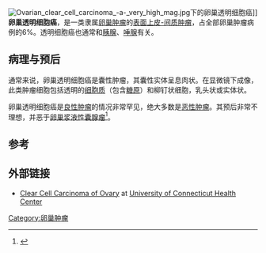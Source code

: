 {{medical}}
[[Image:Ovarian_clear_cell_carcinoma_-a-_very_high_mag.jpg|thumb]]下的卵巢透明细胞癌]]
'''卵巢透明细胞癌'''，是一类隶属[[卵巢肿瘤|卵巢肿瘤]]的[[表面上皮-间质肿瘤|表面上皮-间质肿瘤]]，占全部卵巢肿瘤病例的6%。透明细胞癌也通常和[[胰腺|胰腺]]、[[唾腺|唾腺]]有关。  

==病理与预后==
通常来说，卵巢透明细胞癌是囊性肿瘤，其囊性实体呈息肉状。在显微镜下成像，此类肿瘤细胞包括透明的[[细胞质|细胞质]]（包含[[糖原|糖原]]）和柳钉状细胞，乳头状或实体状。

卵巢透明细胞癌是[[良性肿瘤|良性肿瘤]]的情况非常罕见，绝大多数是[[恶性肿瘤|恶性肿瘤]]。其预后非常不理想，并恶于[[卵巢浆液性囊腺瘤|卵巢浆液性囊腺瘤]]<ref name="pmid18395777">{{cite journal |author=Chan JK, Teoh D, Hu JM, Shin JY, Osann K, Kapp DS |title=Do clear cell ovarian carcinomas have poorer prognosis compared to other epithelial cell types? A study of 1411 clear cell ovarian cancers |journal=Gynecol. Oncol. |volume=109 |issue=3 |pages=370–6 |pmid=18395777 |doi=10.1016/j.ygyno.2008.02.006 |url=http://linkinghub.elsevier.com/retrieve/pii/S0090-8258(08)00120-0 |date=June 2008 |access-date=2013-12-08 |archive-date=2019-12-08 |archive-url=https://web.archive.org/web/20191208014905/http://linkinghub.elsevier.com/retrieve/pii/S0090-8258(08)00120-0 |dead-url=no }}</ref>。

==参考==
{{reflist}}

==外部链接==
* [https://web.archive.org/web/20060830090555/http://pathweb.uchc.edu/eAtlas/GYN/1053.htm Clear Cell Carcinoma of Ovary] at [[University_of_Connecticut_Health_Center|University of Connecticut Health Center]]

{{女性生殖道肿瘤}}
{{DEFAULTSORT:Clear-Cell Ovarian Carcinoma}}
[[Category:卵巢肿瘤|Category:卵巢肿瘤]]